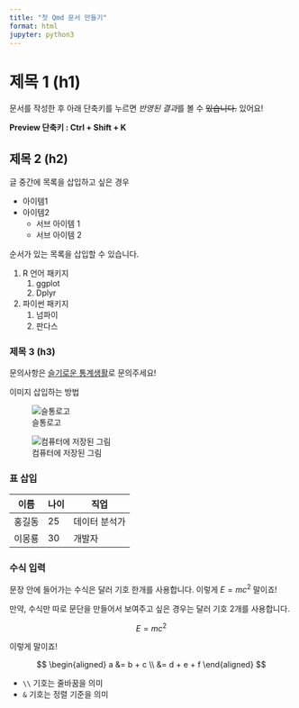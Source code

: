 ```yaml
---
title: "첫 Qmd 문서 만들기"
format: html
jupyter: python3
---
```


# 제목 1 (h1)

문서를 작성한 후 아래 단축키를 누르면 *반영된 결과*를 볼 수 ~~있습니다.~~ 있어요!

**Preview 단축키 : Ctrl + Shift + K**

## 제목 2 (h2)

글 중간에 목록을 삽입하고 싶은 경우

- 아이템1
- 아이템2
    - 서브 아이템 1
    - 서브 아이템 2

순서가 있는 목록을 삽입할 수 있습니다.

1. R 언어 패키지
    1. ggplot
    1. Dplyr
1. 파이썬 패키지
    1. 넘파이
    1. 판다스

### 제목 3 (h3)

문의사항은 [슬기로운 통계생활](https://statple.com)로 문의주세요!

이미지 삽입하는 방법

![슬통로고](https://lab.statisticsplaybook.com/wp-content/uploads/2025/02/lab-main2.png)

![컴퓨터에 저장된 그림](./lab-main2.webp)

### 표 삽입

| 이름 | 나이 | 직업 |
|------|----|-------|
| 홍길동 | 25 | 데이터 분석가 |
| 이몽룡 | 30 | 개발자 |


### 수식 입력

문장 안에 들어가는 수식은 달러 기호 한개를 사용합니다. 이렇게 $E=mc^2$ 말이죠!

만약, 수식만 따로 문단을 만들어서 보여주고 싶은 경우는 달러 기호 2개를 사용합니다.

$$
E=mc^2
$$

이렇게 말이죠!

$$
\begin{aligned}
    a &= b + c \\
     &= d + e + f
\end{aligned}
$$

* `\\` 기호는 줄바꿈을 의미
* `&` 기호는 정렬 기준을 의미